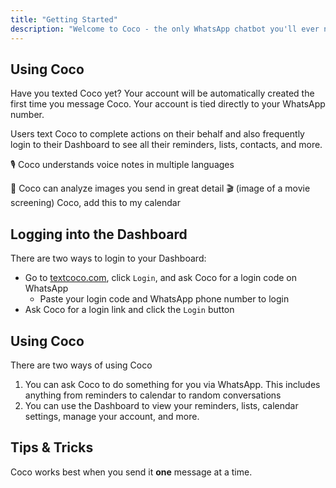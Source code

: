 ```yaml
---
title: "Getting Started"
description: "Welcome to Coco - the only WhatsApp chatbot you'll ever need. Coco remembers everything about your life, manages your calendar, and reminds you about those little things you forget."
---
```


## Using Coco

Have you texted Coco yet? Your account will be automatically created the first time you message Coco. Your account is tied directly to your WhatsApp number.

Users text Coco to complete actions on their behalf and also frequently login to their Dashboard to see all their reminders, lists, contacts, and more.

🎙️ Coco understands voice notes in multiple languages

🌉 Coco can analyze images you send in great detail
<Tip>
  🎬 (image of a movie screening)
  Coco, add this to my calendar
</Tip>


## Logging into the Dashboard

There are two ways to login to your Dashboard:

- Go to [textcoco.com](http://textcoco.com), click `Login`, and ask Coco for a login code on WhatsApp
  - Paste your login code and WhatsApp phone number to login
- Ask Coco for a login link and click the `Login` button

## Using Coco

There are two ways of using Coco

1. You can ask Coco to do something for you via WhatsApp. This includes anything from reminders to calendar to random conversations
2. You can use the Dashboard to view your reminders, lists, calendar settings, manage your  account, and more.

## Tips & Tricks

Coco works best when you send it **one** message at a time.